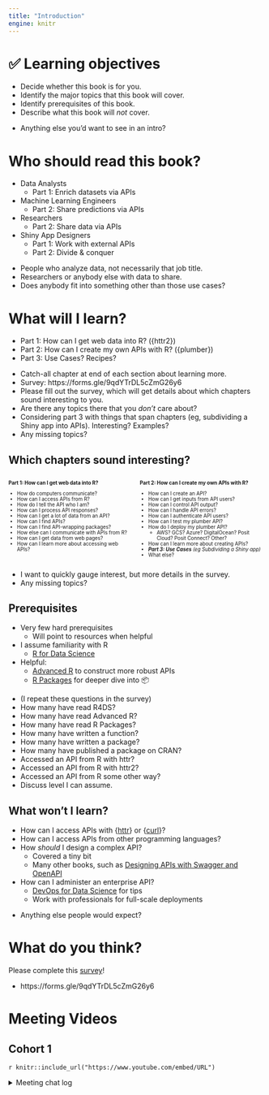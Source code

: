 ```yaml
---
title: "Introduction"
engine: knitr
---
```


# ️✅ Learning objectives

-   Decide whether this book is for you.
-   Identify the major topics that this book will cover.
-   Identify prerequisites of this book.
-   Describe what this book will *not* cover.

::: notes
-   Anything else you'd want to see in an intro?
:::

# Who should read this book?

-   Data Analysts
    -   Part 1: Enrich datasets via APIs
-   Machine Learning Engineers
    -   Part 2: Share predictions via APIs
-   Researchers
    -   Part 2: Share data via APIs
-   Shiny App Designers
    -   Part 1: Work with external APIs
    -   Part 2: Divide & conquer

::: notes
-   People who analyze data, not necessarily that job title.
-   Researchers or anybody else with data to share.
-   Does anybody fit into something other than those use cases?
:::

# What will I learn?

-   Part 1: How can I get web data into R? ({httr2})
-   Part 2: How can I create my own APIs with R? ({plumber})
-   Part 3: Use Cases? Recipes?

::: notes
-   Catch-all chapter at end of each section about learning more.
-   Survey: https://forms.gle/9qdYTrDL5cZmG26y6
-   Please fill out the survey, which will get details about which chapters sound interesting to you.
-   Are there any topics there that you *don't* care about?
-   Considering part 3 with things that span chapters (eg, subdividing a Shiny app into APIs). Interesting? Examples?
-   Any missing topics?
:::

## Which chapters sound interesting?

:::: {.columns style="font-size: 0.7em;"}
::: {.column .fragment .incremental width="50%"}
**Part 1: How can I get web data into R?**

-   How do computers communicate?
-   How can I access APIs from R?
-   How do I tell the API who I am?
-   How can I process API responses?
-   How can I get a lot of data from an API?
-   How can I find APIs?
-   How can I find API-wrapping packages?
-   How else can I communicate with APIs from R?
-   How can I get data from web pages?
-   How can I learn more about accessing web APIs?
:::
::: {.column .fragment .incremental width="50%"}
**Part 2: How can I create my own APIs with R?**

-   How can I create an API?
-   How can I get inputs from API users?
-   How can I control API output?
-   How can I handle API errors?
-   How can I authenticate API users?
-   How can I test my plumber API?
-   How do I deploy my plumber API?
    -   AWS? GCS? Azure? DigitalOcean? Posit Cloud? Posit Connect? Other?
-   How can I learn more about creating APIs?
-   ***Part 3: Use Cases** (eg Subdividing a Shiny app)*
-   What else?      
:::
::::

::: notes
-   I want to quickly gauge interest, but more details in the survey.
-   Any missing topics?
:::

## Prerequisites

-   Very few hard prerequisites
    -   Will point to resources when helpful
-   I assume familiarity with R
    -   [R for Data Science](https://r4ds.hadley.nz/)
-   Helpful:
    -   [Advanced R](https://adv-r.hadley.nz/) to construct more robust APIs
    -   [R Packages](https://r-pkgs.org/) for deeper dive into 📦

::: notes
-   (I repeat these questions in the survey)
-   How many have read R4DS?
-   How many have read Advanced R?
-   How many have read R Packages?
-   How many have written a function?
-   How many have written a package?
-   How many have published a package on CRAN?
-   Accessed an API from R with httr?
-   Accessed an API from R with httr2?
-   Accessed an API from R some other way?
-   Discuss level I can assume.
:::

## What won't I learn?

-   How can I access APIs with {[httr](https://httr.r-lib.org/)} or {[curl](https://jeroen.r-universe.dev/curl)}?
-   How can I access APIs from other programming languages?
-   How *should* I design a complex API?
    -   Covered a tiny bit
    -   Many other books, such as [Designing APIs with Swagger and OpenAPI](https://www.manning.com/books/designing-apis-with-swagger-and-openapi)
-   How can I administer an enterprise API?
    -   [DevOps for Data Science](https://do4ds.com/) for tips
    -   Work with professionals for full-scale deployments

::: notes
-   Anything else people would expect?
:::

# What do you think?

Please complete this [survey](https://forms.gle/9qdYTrDL5cZmG26y6)!

::: notes
-   https://forms.gle/9qdYTrDL5cZmG26y6
:::

# Meeting Videos

## Cohort 1

`r knitr::include_url("https://www.youtube.com/embed/URL")`

<details>
<summary> Meeting chat log </summary>

```
LOG
```
</details>
